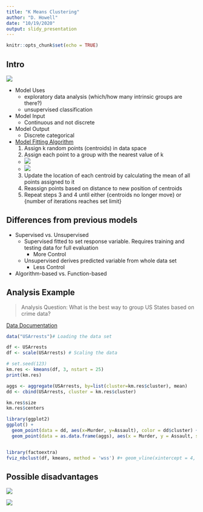 ```yaml
---
title: "K Means Clustering"
author: "D. Howell"
date: "10/19/2020"
output: slidy_presentation
---
```


```r
knitr::opts_chunk$set(echo = TRUE)
```

## Intro

![](k-means-sagemaker-1.gif)

* Model Uses
  + exploratory data analysis (which/how many intrinsic groups are there?)
  + unsupervised classification
  
* Model Input
  + Continuous and not discrete
  
* Model Output
  + Discrete categorical
  
* [Model Fitting Algorithm](http://shabal.in/visuals/kmeans/1.html)
  1. Assign k random points (centroids) in data space
  2. Assign each point to a group with the nearest value of k
    + ![](Capture.jpg)
    + ![](Capturef.jpg)
  3. Update the location of each centroid by calculating the mean of all points assigned to it
  4. Reassign points based on distance to new position of centroids
  5. Repeat steps 3 and 4 until either {centroids no longer move} or {number of iterations reaches set limit}
  

  
## Differences from previous models

  * Supervised vs. Unsupervised
    + Supervised fitted to set response variable. Requires training and testing data for full evaluation
      + More Control
    + Unsupervised derives predicted variable from whole data set
      + Less Control
    
  * Algorithm-based vs. Function-based
  
## Analysis Example

> Analysis Question: What is the best way to group US States based on crime data?

[Data Documentation](https://stat.ethz.ch/R-manual/R-devel/library/datasets/html/USArrests.html)

```r
data("USArrests")# Loading the data set

df <- USArrests
df <- scale(USArrests) # Scaling the data

# set.seed(123)
km.res <- kmeans(df, 3, nstart = 25)
print(km.res)

aggs <- aggregate(USArrests, by=list(cluster=km.res$cluster), mean)
dd <- cbind(USArrests, cluster = km.res$cluster)

km.res$size
km.res$centers

library(ggplot2)
ggplot() + 
  geom_point(data = dd, aes(x=Murder, y=Assault), color = dd$cluster) + 
  geom_point(data = as.data.frame(aggs), aes(x = Murder, y = Assault, size = 10))


library(factoextra)
fviz_nbclust(df, kmeans, method = 'wss') #+ geom_vline(xintercept = 4, linetype = 2)


```

## Possible disadvantages

![](1_agpTwuxQC8qL6oS6NUtSgA.png)


![](shortfall2.png)



